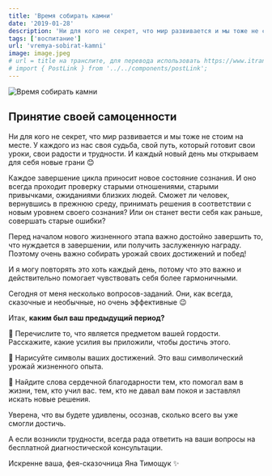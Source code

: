 ```yaml
---
title: 'Время собирать камни'
date: '2019-01-28'
description: 'Ни для кого не секрет, что мир развивается и мы тоже не стоим на месте. У каждого из нас своя судьба, свой путь, который готовит свои уроки, свои радости и трудности. И каждый новый день мы открываем для себя новые грани.'
tags: ['воспитание']
url: 'vremya-sobirat-kamni'
image: image.jpeg
# url = title на транслите, для перевода использовать https://www.itranslit.com/
# import { PostLink } from '../../components/postLink';
---
```



![Время собирать камни](./image.jpeg)

## Принятие своей самоценности

Ни для кого не секрет, что мир развивается и мы тоже не стоим на месте. У каждого из нас своя судьба, свой путь, который готовит свои уроки, свои радости и трудности. И каждый новый день мы открываем для себя новые грани 😊

Каждое завершение цикла приносит новое состояние сознания. И оно всегда проходит проверку старыми отношениями, старыми привычками, ожиданиями близких людей. Сможет ли человек, вернувшись в прежнюю среду, принимать решения в соответствии с новым уровнем своего сознания? Или он станет вести себя как раньше, совершать старые ошибки?

Перед началом нового жизненного этапа важно достойно завершить то, что нуждается в завершении, или получить заслуженную награду. Поэтому очень важно собирать урожай своих достижений и побед!

И я могу повторять это хоть каждый день, потому что это важно и действительно помогает чувствовать себя более гармоничными.

Сегодня от меня несколько вопросов-заданий. Они, как всегда, сказочные и необычные, но очень эффективные 😉

Итак, **каким был ваш предыдущий период?**

🔹 Перечислите то, что является предметом вашей гордости. Расскажите, какие усилия вы приложили, чтобы достичь этого.

🔹 Нарисуйте символы ваших достижений. Это ваш символический урожай жизненного опыта.

🔹 Найдите слова сердечной благодарности тем, кто помогал вам в жизни, тем, кто учил вас. тем, кто не давал вам покоя и заставлял искать новые решения.

Уверена, что вы будете удивлены, осознав, сколько всего вы уже смогли достичь.

А если возникли трудности, всегда рада ответить на ваши вопросы на <PostLink to="#how-to-get-consultation">бесплатной диагностической консультации</PostLink>.

Искренне ваша, фея-сказочница Яна Тимощук ✨
